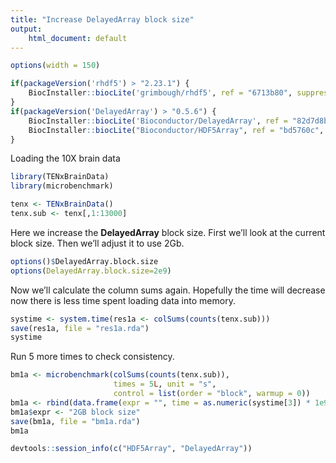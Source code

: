 ```yaml
---
title: "Increase DelayedArray block size"
output: 
    html_document: default
---
```


<style>
pre {
  overflow-x: auto;
}
pre code {
  word-wrap: normal;
  white-space: pre;
}
</style>

```r
options(width = 150)
```

```r
if(packageVersion('rhdf5') > "2.23.1") {
    BiocInstaller::biocLite('grimbough/rhdf5', ref = "6713b80", suppressUpdates = TRUE, ask = FALSE)
}
if(packageVersion('DelayedArray') > "0.5.6") {
    BiocInstaller::biocLite('Bioconductor/DelayedArray', ref = "82d7d8b", suppressUpdates = TRUE, ask = FALSE)
    BiocInstaller::biocLite("Bioconductor/HDF5Array", ref = "bd5760c", suppressUpdates = TRUE, ask = FALSE)
}
```
    
Loading the 10X brain data
    
```r
library(TENxBrainData)
library(microbenchmark)
```

```r
tenx <- TENxBrainData()
tenx.sub <- tenx[,1:13000]
```

Here we increase the **DelayedArray** block size. First we'll look at the current block size.  Then we'll adjust it to use 2Gb.

```r
options()$DelayedArray.block.size
options(DelayedArray.block.size=2e9)
```

Now we'll calculate the column sums again.  Hopefully the time will decrease now there is less time spent loading data into memory.

```r
systime <- system.time(res1a <- colSums(counts(tenx.sub)))
save(res1a, file = "res1a.rda")
systime
```

Run 5 more times to check consistency.

```r
bm1a <- microbenchmark(colSums(counts(tenx.sub)), 
                       times = 5L, unit = "s",
                       control = list(order = "block", warmup = 0))
bm1a <- rbind(data.frame(expr = "", time = as.numeric(systime[3]) * 1e9), bm1a)
bm1a$expr <- "2GB block size"
save(bm1a, file = "bm1a.rda")
bm1a
```

```r
devtools::session_info(c("HDF5Array", "DelayedArray"))
```


